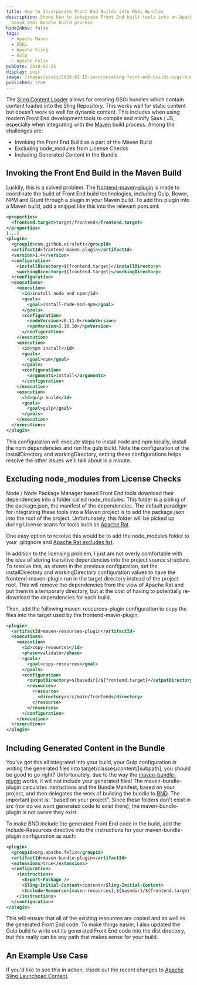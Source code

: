 ```yaml
---
title: How to Incorporate Front End Builds into OSGi Bundles
description: Shows how to integrate Front End built tools into an Apache Maven
  based OSGi Bundle build process
hideInNav: false
tags:
  - Apache Maven
  - OSGi
  - Apache Sling
  - Gulp
  - Apache Felix
pubDate: 2018-01-15
display: post
image: /images/posts/2018-01-15-incorporating-front-end-builds-osgi-bundle/packaging.jpg
published: true
---
```


The [Sling Content Loader](https://sling.apache.org/documentation/bundles/content-loading-jcr-contentloader.html) allows for creating OSGi bundles which contain content loaded into the Sling Repository. This works well for static content but doesn't work so well for dynamic content. This includes when using modern Front End development tools to compile and minify Sass / JS, especially when integrating with the [Maven](https://maven.apache.org/) build process. Among the challenges are:

* Invoking the Front End Build as a part of the Maven Build
* Excluding node\_modules from License Checks
* Including Generated Content in the Bundle

## Invoking the Front End Build in the Maven Build

Luckily, this is a solved problem. The [frontend-maven-plugin](https://github.com/eirslett/frontend-maven-plugin) is made to coordinate the build of Front End build technologies, including Gulp, Bower, NPM and Grunt through a plugin in your Maven build. To add this plugin into a Maven build, add a snippet like this into the relevant pom.xml:

```xml
<properties>  
  <frontend.target>target/frontend</frontend.target>  
</properties>  
[...]  
<plugin>  
  <groupId>com.github.eirslett</groupId>  
  <artifactId>frontend-maven-plugin</artifactId>  
  <version>1.4</version>  
  <configuration>  
    <installDirectory>${frontend.target}</installDirectory>  
    <workingDirectory>${frontend.target}</workingDirectory>  
  </configuration>  
  <executions>  
    <execution>  
      <id>install node and npm</id>  
      <goals>  
        <goal>install-node-and-npm</goal>  
      </goals>  
      <configuration>  
        <nodeVersion>v6.11.0</nodeVersion>  
        <npmVersion>3.10.10</npmVersion>  
      </configuration>  
    </execution>  
    <execution>  
      <id>npm install</id>  
      <goals>  
        <goal>npm</goal>  
      </goals>  
      <configuration>  
        <arguments>install</arguments>  
      </configuration>  
    </execution>  
    <execution>  
      <id>gulp build</id>  
      <goals>  
        <goal>gulp</goal>  
      </goals>  
    </execution>  
  </executions>  
</plugin>
```

This configuration will execute steps to install node and npm locally, install the npm dependencies and run the gulp build. Note the configuration of the installDirectory and workingDirectory, setting these configurations helps resolve the other issues we'll talk about in a minute.

## Excluding node\_modules from License Checks

Node / Node Package Manager based Front End tools download their dependencies into a folder called node\_modules. This folder is a sibling of the package.json, the manifest of the dependencies. The default paradigm for integrating these tools into a Maven project is to add the package.json into the root of the project. Unfortunately, this folder will be picked up during License scans for tools such as [Apache Rat](https://creadur.apache.org/rat/).

One easy option to resolve this would be to add the node\_modules folder to your .gitignore and [Apache Rat excludes list](https://creadur.apache.org/rat/apache-rat-plugin/check-mojo.html).

In addition to the licensing problem, I just am not overly comfortable with the idea of storing transitive dependencies into the project source structure. To resolve this, as shown in the previous configuration, set the installDirectory and workingDirectory configuration values to have the frontend-maven-plugin run in the target directory instead of the project root. This will remove the dependencies from the view of Apache Rat and put them in a temporary directory, but at the cost of having to potentially re-download the dependencies for each build. 

Then, add the following maven-resources-plugin configuration to copy the files into the target used by the frontend-mavin-plugin:

```xml
<plugin>  
  <artifactId>maven-resources-plugin</artifactId>  
  <executions>  
    <execution>  
      <id>copy-resources</id>  
      <phase>validate</phase>  
      <goals>  
        <goal>copy-resources</goal>  
      </goals>  
      <configuration>  
        <outputDirectory>${basedir}/${frontend.target}</outputDirectory>  
        <resources>   
          <resource>  
            <directory>src/main/frontend</directory>  
          </resource>  
        </resources>   
      </configuration>   
    </execution>  
  </executions>  
</plugin>
```

## Including Generated Content in the Bundle

You've got this all integrated into your build, your Gulp configuration is writing the generated files into target/classes/content/\[subpath\], you should be good to go right? Unfortunately, due to the way the [maven-bundle-plugin](http://felix.apache.org/documentation/subprojects/apache-felix-maven-bundle-plugin-bnd.html) works, it will not include your generated files! The maven-bundle-plugin calculates instructions and the Bundle Manifest, based on your project, and then delegates the work of building the bundle to [BND](/bnd.bndtools.org). The important point is: "based on your project". Since these folders don't exist in src (nor do we want generated code to exist there), the maven-bundle-plugin is not aware they exist.

To make BND include the generated Front End code in the build, add the Include-Resources directive into the instructions for your maven-bundle-plugin configuration as such:

```xml
<plugin>  
  <groupId>org.apache.felix</groupId>  
  <artifactId>maven-bundle-plugin</artifactId>  
  <extensions>true</extensions>  
  <configuration>  
    <instructions>  
      <Export-Package />  
      <Sling-Initial-Content>content</Sling-Initial-Content>  
      <Include-Resource>{maven-resources},${basedir}/${frontend.target}/dist,</Include-Resource>  
    </instructions>  
  </configuration>  
</plugin>
```

This will ensure that all of the existing resources are copied and as well as the generated Front End code. To make things easier, I also updated the Gulp build to write out its generated Front End code into the dist directory, but this really can be any path that makes sense for your build.

## An Example Use Case

If you'd like to see this in action, check out the recent changes to [Apache Sling Launchpad Content](https://github.com/apache/sling-org-apache-sling-launchpad-content).
